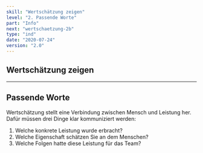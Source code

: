 ```yaml
---
skill: "Wertschätzung zeigen"
level: "2. Passende Worte"
part: "Info"
next: "wertschaetzung-2b"
type: "ind"
date: "2020-07-24"
version: "2.0"
---
```



<Row className="tutsegment"> 
<Col>

## Wertschätzung zeigen


---

## Passende Worte

Wertschätzung stellt eine Verbindung zwischen Mensch und Leistung her.
Dafür müssen drei Dinge klar kommuniziert werden:
  1. Welche konkrete Leistung wurde erbracht?
  2. Welche Eigenschaft schätzen Sie an dem Menschen?
  3. Welche Folgen hatte diese Leistung für das Team?



</Col>
</Row>